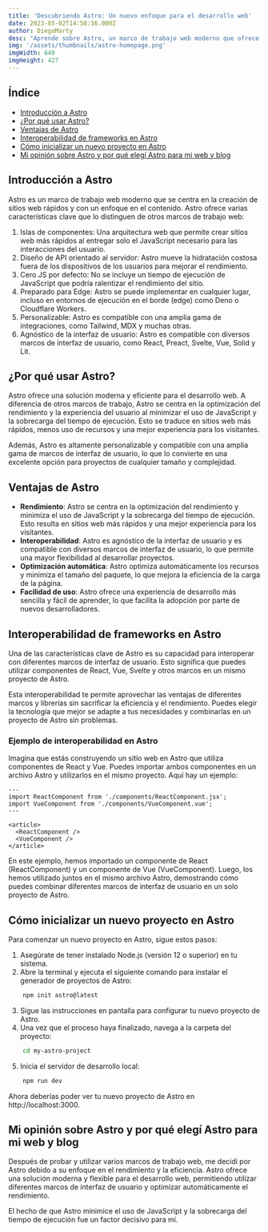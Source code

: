 ---
title: 'Descubriendo Astro: Un nuevo enfoque para el desarrollo web'
date: 2023-05-02T14:58:16.000Z
author: DiegoMarty
desc: "Aprende sobre Astro, un marco de trabajo web moderno que ofrece una forma más rápida y eficiente de crear sitios web centrados en el contenido. Descubre por qué deberías considerar Astro para tu próximo proyecto y cómo puedes empezar a utilizarlo."
img: '/assets/thumbnails/astro-homepage.png'
imgWidth: 640
imgHeight: 427
---

## Índice

- [Introducción a Astro](#introducción-a-astro)
- [¿Por qué usar Astro?](#por-qué-usar-astro)
- [Ventajas de Astro](#ventajas-de-astro)
- [Interoperabilidad de frameworks en Astro](#interoperabilidad-de-frameworks-en-astro)
- [Cómo inicializar un nuevo proyecto en Astro](#cómo-inicializar-un-nuevo-proyecto-en-astro)
- [Mi opinión sobre Astro y por qué elegí Astro para mi web y blog](#mi-opinión-sobre-astro-y-por-qué-elegí-astro-para-mi-web-y-blog)

## Introducción a Astro

Astro es un marco de trabajo web moderno que se centra en la creación de sitios web rápidos y con un enfoque en el contenido. Astro ofrece varias características clave que lo distinguen de otros marcos de trabajo web:

1. Islas de componentes: Una arquitectura web que permite crear sitios web más rápidos al entregar solo el JavaScript necesario para las interacciones del usuario.
2. Diseño de API orientado al servidor: Astro mueve la hidratación costosa fuera de los dispositivos de los usuarios para mejorar el rendimiento.
3. Cero JS por defecto: No se incluye un tiempo de ejecución de JavaScript que podría ralentizar el rendimiento del sitio.
4. Preparado para Edge: Astro se puede implementar en cualquier lugar, incluso en entornos de ejecución en el borde (edge) como Deno o Cloudflare Workers.
5. Personalizable: Astro es compatible con una amplia gama de integraciones, como Tailwind, MDX y muchas otras.
6. Agnóstico de la interfaz de usuario: Astro es compatible con diversos marcos de interfaz de usuario, como React, Preact, Svelte, Vue, Solid y Lit.

## ¿Por qué usar Astro?

Astro ofrece una solución moderna y eficiente para el desarrollo web. A diferencia de otros marcos de trabajo, Astro se centra en la optimización del rendimiento y la experiencia del usuario al minimizar el uso de JavaScript y la sobrecarga del tiempo de ejecución. Esto se traduce en sitios web más rápidos, menos uso de recursos y una mejor experiencia para los visitantes.

Además, Astro es altamente personalizable y compatible con una amplia gama de marcos de interfaz de usuario, lo que lo convierte en una excelente opción para proyectos de cualquier tamaño y complejidad.

## Ventajas de Astro
- **Rendimiento**: Astro se centra en la optimización del rendimiento y minimiza el uso de JavaScript y la sobrecarga del tiempo de ejecución. Esto resulta en sitios web más rápidos y una mejor experiencia para los visitantes.
- **Interoperabilidad**: Astro es agnóstico de la interfaz de usuario y es compatible con diversos marcos de interfaz de usuario, lo que permite una mayor flexibilidad al desarrollar proyectos.
- **Optimización automática**: Astro optimiza automáticamente los recursos y minimiza el tamaño del paquete, lo que mejora la eficiencia de la carga de la página.
- **Facilidad de uso**: Astro ofrece una experiencia de desarrollo más sencilla y fácil de aprender, lo que facilita la adopción por parte de nuevos desarrolladores.

## Interoperabilidad de frameworks en Astro

Una de las características clave de Astro es su capacidad para interoperar con diferentes marcos de interfaz de usuario. Esto significa que puedes utilizar componentes de React, Vue, Svelte y otros marcos en un mismo proyecto de Astro.

Esta interoperabilidad te permite aprovechar las ventajas de diferentes marcos y librerías sin sacrificar la eficiencia y el rendimiento. Puedes elegir la tecnología que mejor se adapte a tus necesidades y combinarlas en un proyecto de Astro sin problemas.

### Ejemplo de interoperabilidad en Astro

Imagina que estás construyendo un sitio web en Astro que utiliza componentes de React y Vue. Puedes importar ambos componentes en un archivo Astro y utilizarlos en el mismo proyecto. Aquí hay un ejemplo:

```astro
---
import ReactComponent from './components/ReactComponent.jsx';
import VueComponent from './components/VueComponent.vue';
---

<article>
  <ReactComponent />
  <VueComponent />
</article>
```
En este ejemplo, hemos importado un componente de React (ReactComponent) y un componente de Vue (VueComponent). Luego, los hemos utilizado juntos en el mismo archivo Astro, demostrando cómo puedes combinar diferentes marcos de interfaz de usuario en un solo proyecto de Astro.

## Cómo inicializar un nuevo proyecto en Astro

Para comenzar un nuevo proyecto en Astro, sigue estos pasos:

1. Asegúrate de tener instalado Node.js (versión 12 o superior) en tu sistema.
2. Abre la terminal y ejecuta el siguiente comando para instalar el generador de proyectos de Astro:
    
```bash
    npm init astro@latest
```
3. Sigue las instrucciones en pantalla para configurar tu nuevo proyecto de Astro.
4. Una vez que el proceso haya finalizado, navega a la carpeta del proyecto:

```bash
    cd my-astro-project
```

5. Inicia el servidor de desarrollo local:

```bash
    npm run dev
```

Ahora deberías poder ver tu nuevo proyecto de Astro en http://localhost:3000.

## Mi opinión sobre Astro y por qué elegí Astro para mi web y blog

Después de probar y utilizar varios marcos de trabajo web, me decidí por Astro debido a su enfoque en el rendimiento y la eficiencia. Astro ofrece una solución moderna y flexible para el desarrollo web, permitiendo utilizar diferentes marcos de interfaz de usuario y optimizar automáticamente el rendimiento.

El hecho de que Astro minimice el uso de JavaScript y la sobrecarga del tiempo de ejecución fue un factor decisivo para mí.

